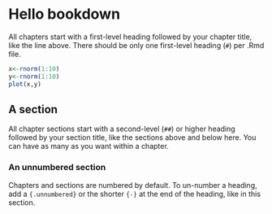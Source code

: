 # Hello bookdown 

All chapters start with a first-level heading followed by your chapter title, like the line above. There should be only one first-level heading (`#`) per .Rmd file.

```r
x<-rnorm(1:10)
y<-rnorm(1:10)
plot(x,y)
```


## A section

All chapter sections start with a second-level (`##`) or higher heading followed by your section title, like the sections above and below here. You can have as many as you want within a chapter.

### An unnumbered section {-}

Chapters and sections are numbered by default. To un-number a heading, add a `{.unnumbered}` or the shorter `{-}` at the end of the heading, like in this section.
